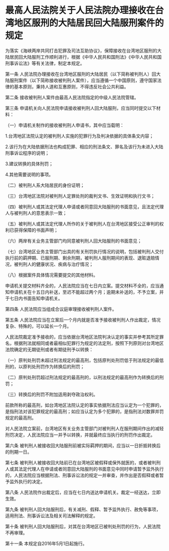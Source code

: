 # 最高人民法院关于人民法院办理接收在台湾地区服刑的大陆居民回大陆服刑案件的规定

  

为落实《海峡两岸共同打击犯罪及司法互助协议》，保障接收在台湾地区服刑的大陆居民回大陆服刑工作顺利进行，根据《中华人民共和国刑法》《中华人民共和国刑事诉讼法》等有关法律，制定本规定。

第一条 人民法院办理接收在台湾地区服刑的大陆居民（以下简称被判刑人）回大陆服刑案件（以下简称接收被判刑人案件），应当遵循一个中国原则，遵守国家法律的基本原则，秉持人道和互惠原则，不得违反社会公共利益。

第二条 接收被判刑人案件由最高人民法院指定的中级人民法院管辖。

第三条 申请机关向人民法院申请接收被判刑人回大陆服刑，应当同时提交以下材料：

（一）申请机关制作的接收被判刑人申请书，其中应当载明：

1.台湾地区法院认定的被判刑人实施的犯罪行为及判决依据的具体条文内容；

2.该行为在大陆依据刑法也构成犯罪、相应的刑法条文、罪名及该行为未进入大陆刑事诉讼程序的说明；

3.建议转换的具体刑罚；

4.其他需要说明的事项。

（二）被判刑人系大陆居民的身份证明；

（三）台湾地区法院对被判刑人定罪处刑的裁判文书、生效证明和执行文书；

（四）被判刑人或其法定代理人申请或者同意回大陆服刑的书面意见，且法定代理人与被判刑人的意思表示一致；

（五）被判刑人或其法定代理人所作的关于被判刑人在台湾地区接受公正审判的权利已获得保障的书面声明；

（六）两岸有关业务主管部门均同意被判刑人回大陆服刑的书面意见；

（七）台湾地区业务主管部门出具的有关刑罚执行情况的说明，包括被判刑人交付执行前的羁押期、已服刑期、剩余刑期，被判刑人服刑期间的表现、退赃退赔情况，被判刑人的健康状况、疾病与治疗情况；

（八）根据案件具体情况需要提交的其他材料。

申请机关提交材料齐全的，人民法院应当在七日内立案。提交材料不全的，应当通知申请机关在十五日内补送，至迟不能超过两个月；逾期未补送的，不予立案，并于七日内书面告知申请机关。

第四条 人民法院应当组成合议庭审理接收被判刑人案件。

第五条 人民法院应当在立案后一个月内就是否准予接收被判刑人作出裁定，情况复杂、特殊的，可以延长一个月。

人民法院裁定准予接收的，应当依据台湾地区法院判决认定的事实并参考其所定罪名，根据刑法就相同或者最相似犯罪行为规定的法定刑，按照下列原则对台湾地区法院确定的无期徒刑或者有期徒刑予以转换：

（一）原判处刑罚未超过刑法规定的最高刑，包括原判处刑罚低于刑法规定的最低刑的，以原判处刑罚作为转换后的刑罚；

（二）原判处刑罚超过刑法规定的最高刑的，以刑法规定的最高刑作为转换后的刑罚；

（三）转换后的刑罚不附加适用剥夺政治权利。

前款所称的最高刑，如台湾地区法院认定的事实依据刑法应当认定为一个犯罪的，是指刑法对该犯罪规定的最高刑；如应当认定为多个犯罪的，是指刑法对数罪并罚规定的最高刑。

对人民法院立案前，台湾地区有关业务主管部门对被判刑人在服刑期间作出的减轻刑罚决定，人民法院应当一并予以转换，并就最终应当执行的刑罚作出裁定。

第六条 被判刑人被接收回大陆服刑前被实际羁押的期间，应当以一日折抵转换后的刑期一日。

第七条 被判刑人被接收回大陆前已在台湾地区被假释或保外就医的，或者被判刑人或其法定代理人在申请或者同意回大陆服刑的书面意见中同时申请暂予监外执行的，人民法院应当根据刑法、刑事诉讼法的规定一并审查，并作出是否假释或者暂予监外执行的决定。

第八条 人民法院作出裁定后，应当在七日内送达申请机关。裁定一经送达，立即生效。

第九条 被判刑人回大陆服刑后，有关减刑、假释、暂予监外执行、赦免等事项，适用刑法、刑事诉讼法及相关司法解释的规定。

第十条 被判刑人回大陆服刑后，对其在台湾地区已被判处刑罚的行为，人民法院不再审理。

第十一条 本规定自2016年5月1日起施行。